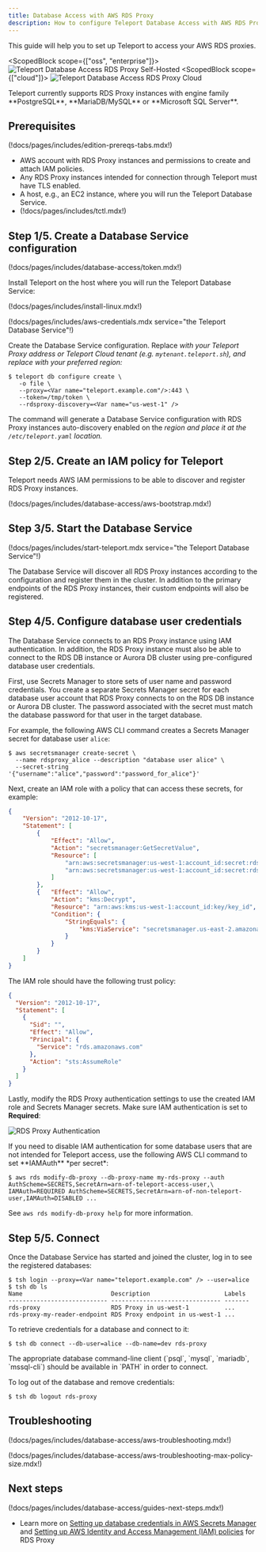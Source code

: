 ```yaml
---
title: Database Access with AWS RDS Proxy
description: How to configure Teleport Database Access with AWS RDS Proxy.
---
```


This guide will help you to set up Teleport to access your AWS RDS proxies.

<ScopedBlock scope={["oss", "enterprise"]}>
![Teleport Database Access RDS Proxy Self-Hosted](../../../img/database-access/guides/rds-proxy_selfhosted.png)
</ScopedBlock>
<ScopedBlock scope={["cloud"]}>
![Teleport Database Access RDS Proxy Cloud](../../../img/database-access/guides/rds-proxy_cloud.png)
</ScopedBlock>

<Admonition type="note" title="Supported Engine Family">
Teleport currently supports RDS Proxy instances with engine family
**PostgreSQL**, **MariaDB/MySQL** or **Microsoft SQL Server**.
</Admonition>

## Prerequisites

(!docs/pages/includes/edition-prereqs-tabs.mdx!)

- AWS account with RDS Proxy instances and permissions to create and attach IAM policies.
- Any RDS Proxy instances intended for connection through Teleport must have TLS enabled.
- A host, e.g., an EC2 instance, where you will run the Teleport Database
  Service.
- (!docs/pages/includes/tctl.mdx!)

## Step 1/5. Create a Database Service configuration

(!docs/pages/includes/database-access/token.mdx!)

Install Teleport on the host where you will run the Teleport Database Service:

(!docs/pages/includes/install-linux.mdx!)

(!docs/pages/includes/aws-credentials.mdx service="the Teleport Database Service"!)

Create the Database Service configuration. Replace <Var name="teleport.example.com" /> with
your Teleport Proxy address or Teleport Cloud tenant (e.g. `mytenant.teleport.sh`),
and replace <Var name="us-west-1" /> with your preferred region:

```code
$ teleport db configure create \
   -o file \
   --proxy=<Var name="teleport.example.com"/>:443 \
   --token=/tmp/token \
   --rdsproxy-discovery=<Var name="us-west-1" />
```

The command will generate a Database Service configuration with RDS Proxy
instances auto-discovery enabled on the <Var name="us-west-1" /> region and
place it at the `/etc/teleport.yaml` location.

## Step 2/5. Create an IAM policy for Teleport

Teleport needs AWS IAM permissions to be able to discover and register RDS
Proxy instances.

(!docs/pages/includes/database-access/aws-bootstrap.mdx!)

## Step 3/5. Start the Database Service

(!docs/pages/includes/start-teleport.mdx service="the Teleport Database Service"!)

The Database Service will discover all RDS Proxy instances according to the
configuration and register them in the cluster. In addition to the primary
endpoints of the RDS Proxy instances, their custom endpoints will also be
registered.

## Step 4/5. Configure database user credentials

The Database Service connects to an RDS Proxy instance using IAM
authentication. In addition, the RDS Proxy instance must also be able to
connect to the RDS DB instance or Aurora DB cluster using pre-configured
database user credentials.

First, use Secrets Manager to store sets of user name and password credentials.
You create a separate Secrets Manager secret for each database user account
that RDS Proxy connects to on the RDS DB instance or Aurora DB cluster. The
password associated with the secret must match the database password for that
user in the target database.

For example, the following AWS CLI command creates a Secrets Manager secret for
database user `alice`:

```code
$ aws secretsmanager create-secret \
  --name rdsproxy_alice --description "database user alice" \
  --secret-string '{"username":"alice","password":"password_for_alice"}'
```

Next, create an IAM role with a policy that can access these secrets, for
example:

```json
{
    "Version": "2012-10-17",
    "Statement": [
        {
            "Effect": "Allow",
            "Action": "secretsmanager:GetSecretValue",
            "Resource": [
                "arn:aws:secretsmanager:us-west-1:account_id:secret:rdsproxy_alice",
                "arn:aws:secretsmanager:us-west-1:account_id:secret:rdsproxy_anotheruser"
            ]
        },
        {   "Effect": "Allow",
            "Action": "kms:Decrypt",
            "Resource": "arn:aws:kms:us-west-1:account_id:key/key_id",
            "Condition": {
                "StringEquals": {
                    "kms:ViaService": "secretsmanager.us-east-2.amazonaws.com"
                }
            }
        }
    ]
}
```

The IAM role should have the following trust policy:

```json
{
  "Version": "2012-10-17",
  "Statement": [
    {
      "Sid": "",
      "Effect": "Allow",
      "Principal": {
        "Service": "rds.amazonaws.com"
      },
      "Action": "sts:AssumeRole"
    }
  ]
}
```

Lastly, modify the RDS Proxy authentication settings to use the created IAM
role and Secrets Manager secrets. Make sure IAM authentication is set to
**Required**:

![RDS Proxy Authentication](../../../img/database-access/guides/rds-proxy_auth.png)

<Admonition type="tip" title="IAM authentication per database user">
If you need to disable IAM authentication for some database users that are not
intended for Teleport access, use the following AWS CLI command to set
**IAMAuth** *per secret*:

```code
$ aws rds modify-db-proxy --db-proxy-name my-rds-proxy --auth AuthScheme=SECRETS,SecretArn=arn-of-teleport-access-user,\
IAMAuth=REQUIRED AuthScheme=SECRETS,SecretArn=arn-of-non-teleport-user,IAMAuth=DISABLED ...
```

See `aws rds modify-db-proxy help` for more information.
</Admonition>

## Step 5/5. Connect

Once the Database Service has started and joined the cluster, log in to see the
registered databases:

```code
$ tsh login --proxy=<Var name="teleport.example.com" /> --user=alice
$ tsh db ls
Name                         Description                     Labels
---------------------------- ------------------------------- -------
rds-proxy                    RDS Proxy in us-west-1          ...
rds-proxy-my-reader-endpoint RDS Proxy endpoint in us-west-1 ...
```

To retrieve credentials for a database and connect to it:

```code
$ tsh db connect --db-user=alice --db-name=dev rds-proxy
```

<Admonition type="note" title="Note">
The appropriate database command-line client (`psql`, `mysql`, `mariadb`,
`mssql-cli`) should be available in `PATH` in order to connect.
</Admonition>

To log out of the database and remove credentials:

```code
$ tsh db logout rds-proxy
```

## Troubleshooting

(!docs/pages/includes/database-access/aws-troubleshooting.mdx!)

(!docs/pages/includes/database-access/aws-troubleshooting-max-policy-size.mdx!)

## Next steps

(!docs/pages/includes/database-access/guides-next-steps.mdx!)
- Learn more on [Setting up database credentials in AWS Secrets
  Manager](https://docs.aws.amazon.com/AmazonRDS/latest/UserGuide/rds-proxy-setup.html)
  and [Setting up AWS Identity and Access Management (IAM)
  policies](https://docs.aws.amazon.com/AmazonRDS/latest/UserGuide/rds-proxy-setup.html)
  for RDS Proxy
